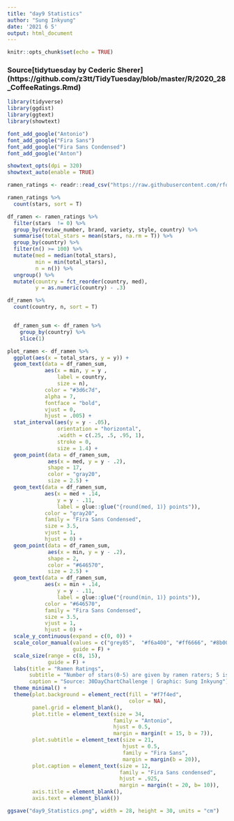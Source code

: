 ```yaml
---
title: "day9 Statistics"
author: "Sung Inkyung"
date: '2021 6 5'
output: html_document
---
```


```r
knitr::opts_chunk$set(echo = TRUE)
```
### Source[tidytuesday by Cederic Sherer] (https://github.com/z3tt/TidyTuesday/blob/master/R/2020_28_CoffeeRatings.Rmd)
```r
library(tidyverse)
library(ggdist)
library(ggtext)
library(showtext)

font_add_google("Antonio")
font_add_google("Fira Sans")
font_add_google("Fira Sans Condensed")
font_add_google("Anton")

showtext_opts(dpi = 320)
showtext_auto(enable = TRUE)

```


```r
ramen_ratings <- readr::read_csv("https://raw.githubusercontent.com/rfordatascience/tidytuesday/master/data/2019/2019-06-04/ramen_ratings.csv")

ramen_ratings %>% 
  count(stars, sort = T)
```


```r
df_ramen <- ramen_ratings %>% 
  filter(stars  != 0) %>% 
  group_by(review_number, brand, variety, style, country) %>% 
  summarise(total_stars = mean(stars, na.rm = T)) %>% 
  group_by(country) %>% 
  filter(n() >= 100) %>% 
  mutate(med = median(total_stars),
         min = min(total_stars),
         n = n()) %>% 
  ungroup() %>% 
  mutate(country = fct_reorder(country, med),
         y = as.numeric(country) - .3)

df_ramen %>% 
  count(country, n, sort = T)


  df_ramen_sum <- df_ramen %>% 
    group_by(country) %>% 
    slice(1)
```


```r
plot_ramen <- df_ramen %>% 
  ggplot(aes(x = total_stars, y = y)) +
  geom_text(data = df_ramen_sum,
            aes(x = min, y = y ,
                label = country,
                size = n),
            color = "#3d6c7d",
            alpha = 7,
            fontface = "bold",
            vjust = 0,
            hjust = .005) +
  stat_interval(aes(y = y - .05),
                orientation = "horizontal",
                .width = c(.25, .5, .95, 1),
                stroke = 0,
                size = 1.4) +
  geom_point(data = df_ramen_sum,
             aes(x = med, y = y - .2),
             shape = 17, 
             color = "gray20",
             size = 2.5) +
  geom_text(data = df_ramen_sum,
            aes(x = med + .14,
                y = y - .11,
                label = glue::glue("{round(med, 1)} points")),
            color = "gray20",
            family = "Fira Sans Condensed",
            size = 3.5,
            vjust = 1, 
            hjust = 0) +
  geom_point(data = df_ramen_sum,
             aes(x = min, y = y - .2),
             shape = 2, 
             color = "#646570",
             size = 2.5) +
  geom_text(data = df_ramen_sum,
            aes(x = min + .14,
                y = y - .11,
                label = glue::glue("{round(min, 1)} points")),
            color = "#646570",
            family = "Fira Sans Condensed",
            size = 3.5,
            vjust = 1, 
            hjust = 0) +
  scale_y_continuous(expand = c(0, 0)) +
  scale_color_manual(values = c("grey85",  "#f6a400", "#ff6666", "#8b0000"),
                     guide = F) +
  scale_size(range = c(8, 15),
             guide = F) +
  labs(title = "Ramen Ratings",
       subtitle = "Number of stars(0-5) are given by ramen raters; 5 is best, 0 is worst",
       caption = "Source: 30DayChartChallenge | Graphic: Sung Inkyung") + 
  theme_minimal() +
  theme(plot.background = element_rect(fill = "#f7f4ed",
                                       color = NA),
        panel.grid = element_blank(),
        plot.title = element_text(size = 34,
                                  family = "Antonio",
                                  hjust = 0.5,
                                  margin = margin(t = 15, b = 7)),
        plot.subtitle = element_text(size = 21,
                                     hjust = 0.5,
                                     family = "Fira Sans",
                                     margin = margin(b = 20)),
        plot.caption = element_text(size = 12,
                                    family = "Fira Sans condensed",
                                    hjust = .925,
                                    margin = margin(t = 20, b= 10)),
        axis.title = element_blank(),
        axis.text = element_blank())

ggsave("day9_Statistics.png", width = 28, height = 30, units = "cm")
```


